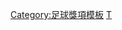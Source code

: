 {{Navbox
|bodyclass=hlist

|name = 2001/02年英超PFA年度最佳陣容
|title = [[2001年至2002年英格蘭超級聯賽|2001/02年度英超]][[PFA年度最佳陣容]]
|titlestyle = background: gold;
|list1 = 
* 門將：[[沙伊·吉文|基雲]] 
* 後衛：[[史蒂夫·芬南|芬倫]] 
* 後衛：[[里奧·費迪南]] 
* 後衛：[[萨米·海皮亚|希比亞]] 
* 後衛：[[韦恩·布里奇|布歷治]] 
* 中場：[[罗贝尔·皮雷斯|皮里斯]] 
* 中場：[[萊·堅尼|堅尼]] 
* 中場：[[帕特里克·维埃拉|韋拉]] 
* 中場：[[瑞恩·吉格斯|傑斯]] 
* 前鋒：[[路德·范尼斯特鲁伊|雲尼斯達萊]] 
* 前鋒：[[蒂埃里·亨利|亨利]]}}<noinclude>
[[Category:足球獎項模板]]
[[Category:英格蘭足球超級聯賽模板|T]]

</noinclude>